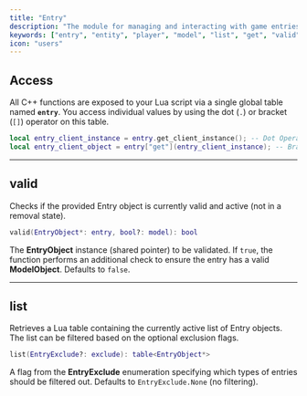 ```yaml
---
title: "Entry"
description: "The module for managing and interacting with game entries through dedicated functions for retrieval, validation, and accessing other information."
keywords: ["entry", "entity", "player", "model", "list", "get", "valid", "client", "tick", "count", "management", "api"]
icon: "users"
---
```


## Access

All C++ functions are exposed to your Lua script via a single global table named **`entry`**. You access individual values by using the dot (`.`) or bracket (`[]`) operator on this table.

```lua
local entry_client_instance = entry.get_client_instance(); -- Dot Operator
local entry_client_object = entry["get"](entry_client_instance); -- Bracket Operator
```

---

## valid

Checks if the provided Entry object is currently valid and active (not in a removal state).

```lua
valid(EntryObject*: entry, bool?: model): bool
```

<ParamField path="entry" type="EntryObject*" required> The **EntryObject** instance (shared pointer) to be validated.</ParamField>
<ParamField path="model" type="boolean"> If `true`, the function performs an additional check to ensure the entry has a valid **ModelObject**. Defaults to `false`.</ParamField>

---

## list

Retrieves a Lua table containing the currently active list of Entry objects. The list can be filtered based on the optional exclusion flags.

```lua
list(EntryExclude?: exclude): table<EntryObject*>
```

<ParamField path="exclude" type="EntryExclude">A flag from the **EntryExclude** enumeration specifying which types of entries should be filtered out. Defaults to `EntryExclude.None` (no filtering).</ParamField>